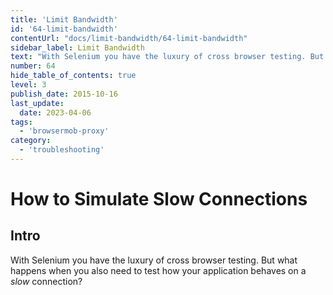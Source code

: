 ```yaml
---
title: 'Limit Bandwidth'
id: '64-limit-bandwidth'
contentUrl: "docs/limit-bandwidth/64-limit-bandwidth"
sidebar_label: Limit Bandwidth
text: "With Selenium you have the luxury of cross browser testing. But what happens when you also need to test how your application behaves on a _slow_ connection?"
number: 64
hide_table_of_contents: true
level: 3
publish_date: 2015-10-16
last_update:
  date: 2023-04-06
tags:
  - 'browsermob-proxy'
category:
  - 'troubleshooting'
---
```


# How to Simulate Slow Connections

## Intro

With Selenium you have the luxury of cross browser testing. But what happens when you also need to test how your application behaves on a _slow_ connection?


<DropdownMarkdown folderName='64-limit-bandwidth' />
